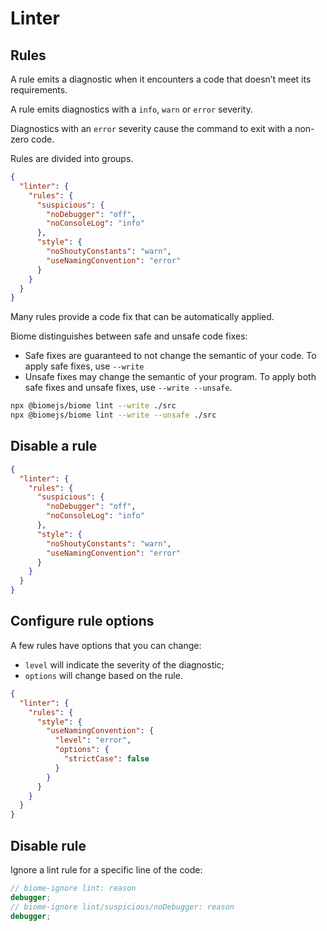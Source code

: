 # Linter

## Rules

A rule emits a diagnostic when it encounters a code that doesn’t meet its requirements.

A rule emits diagnostics with a `info`, `warn` or `error` severity.

Diagnostics with an `error` severity cause the command to exit with a non-zero code.

Rules are divided into groups.

```json title="biome.json"
{
  "linter": {
    "rules": {
      "suspicious": {
        "noDebugger": "off",
        "noConsoleLog": "info"
      },
      "style": {
        "noShoutyConstants": "warn",
        "useNamingConvention": "error"
      }
    }
  }
}
```

Many rules provide a code fix that can be automatically applied. 

Biome distinguishes between safe and unsafe code fixes:
- Safe fixes are guaranteed to not change the semantic of your code. To apply safe fixes, use `--write`
- Unsafe fixes may change the semantic of your program. To apply both safe fixes and unsafe fixes, use `--write --unsafe`.

```sh
npx @biomejs/biome lint --write ./src
npx @biomejs/biome lint --write --unsafe ./src
```


## Disable a rule

```json title="biome.json"
{
  "linter": {
    "rules": {
      "suspicious": {
        "noDebugger": "off",
        "noConsoleLog": "info"
      },
      "style": {
        "noShoutyConstants": "warn",
        "useNamingConvention": "error"
      }
    }
  }
}
```


## Configure rule options

A few rules have options that you can change:
- `level` will indicate the severity of the diagnostic;
- `options` will change based on the rule.

```json title="biome.json"
{
  "linter": {
    "rules": {
      "style": {
        "useNamingConvention": {
          "level": "error",
          "options": {
            "strictCase": false
          }
        }
      }
    }
  }
}
```


## Disable rule

Ignore a lint rule for a specific line of the code:
```js
// biome-ignore lint: reason
debugger;
// biome-ignore lint/suspicious/noDebugger: reason
debugger;
```
